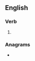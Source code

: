==English==

===Verb===
{{head|en|verb form}}

# {{present participle of|en|reweave|nocat=1}}

===Anagrams===
* {{anagrams|en|a=aeeginrvw|Weavering}}
